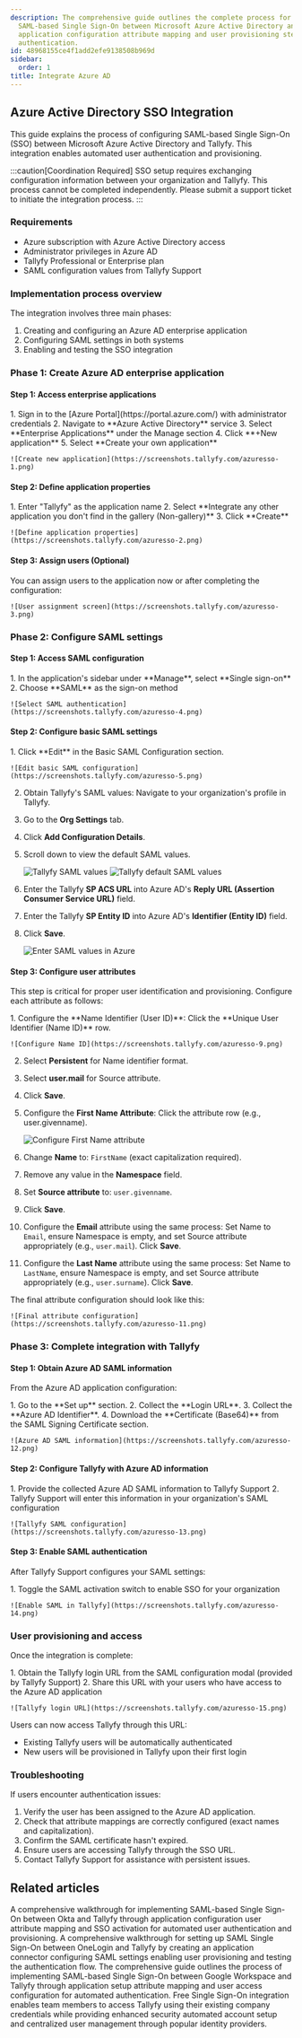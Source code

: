 ```yaml
---
description: The comprehensive guide outlines the complete process for setting up
  SAML-based Single Sign-On between Microsoft Azure Active Directory and Tallyfy including
  application configuration attribute mapping and user provisioning steps for seamless
  authentication.
id: 48968155ce4f1add2efe9138508b969d
sidebar:
  order: 1
title: Integrate Azure AD
---
```



## Azure Active Directory SSO Integration

This guide explains the process of configuring SAML-based Single Sign-On (SSO) between Microsoft Azure Active Directory and Tallyfy. This integration enables automated user authentication and provisioning.

:::caution[Coordination Required]
SSO setup requires exchanging configuration information between your organization and Tallyfy. This process cannot be completed independently. Please submit a support ticket to initiate the integration process.
:::

### Requirements

- Azure subscription with Azure Active Directory access
- Administrator privileges in Azure AD
- Tallyfy Professional or Enterprise plan
- SAML configuration values from Tallyfy Support

### Implementation process overview

The integration involves three main phases:
1. Creating and configuring an Azure AD enterprise application
2. Configuring SAML settings in both systems
3. Enabling and testing the SSO integration

### Phase 1: Create Azure AD enterprise application

#### Step 1: Access enterprise applications

<Steps>
1. Sign in to the [Azure Portal](https://portal.azure.com/) with administrator credentials
2. Navigate to **Azure Active Directory** service
3. Select **Enterprise Applications** under the Manage section
4. Click **+New application**
5. Select **Create your own application**

    ![Create new application](https://screenshots.tallyfy.com/azuresso-1.png)
</Steps>

#### Step 2: Define application properties

<Steps>
1. Enter "Tallyfy" as the application name
2. Select **Integrate any other application you don't find in the gallery (Non-gallery)**
3. Click **Create**

    ![Define application properties](https://screenshots.tallyfy.com/azuresso-2.png)
</Steps>

#### Step 3: Assign users (Optional)

You can assign users to the application now or after completing the configuration:

    ![User assignment screen](https://screenshots.tallyfy.com/azuresso-3.png)

### Phase 2: Configure SAML settings

#### Step 1: Access SAML configuration

<Steps>
1. In the application's sidebar under **Manage**, select **Single sign-on**
2. Choose **SAML** as the sign-on method

    ![Select SAML authentication](https://screenshots.tallyfy.com/azuresso-4.png)
</Steps>

#### Step 2: Configure basic SAML settings

<Steps>
1. Click **Edit** in the Basic SAML Configuration section.

    ![Edit basic SAML configuration](https://screenshots.tallyfy.com/azuresso-5.png)
2. Obtain Tallyfy's SAML values: Navigate to your organization's profile in Tallyfy.
3. Go to the **Org Settings** tab.
4. Click **Add Configuration Details**.
5. Scroll down to view the default SAML values.

    ![Tallyfy SAML values](https://screenshots.tallyfy.com/azuresso-7.png)
    ![Tallyfy default SAML values](https://screenshots.tallyfy.com/azuresso-8.png)
6. Enter the Tallyfy **SP ACS URL** into Azure AD's **Reply URL (Assertion Consumer Service URL)** field.
7. Enter the Tallyfy **SP Entity ID** into Azure AD's **Identifier (Entity ID)** field.
8. Click **Save**.

    ![Enter SAML values in Azure](https://screenshots.tallyfy.com/azuresso-6.png)
</Steps>

#### Step 3: Configure user attributes

This step is critical for proper user identification and provisioning. Configure each attribute as follows:

<Steps>
1. Configure the **Name Identifier (User ID)**: Click the **Unique User Identifier (Name ID)** row.

    ![Configure Name ID](https://screenshots.tallyfy.com/azuresso-9.png)
2. Select **Persistent** for Name identifier format.
3. Select **user.mail** for Source attribute.
4. Click **Save**.
5. Configure the **First Name Attribute**: Click the attribute row (e.g., user.givenname).

    ![Configure First Name attribute](https://screenshots.tallyfy.com/azuresso-10.png)
6. Change **Name** to: `FirstName` (exact capitalization required).
7. Remove any value in the **Namespace** field.
8. Set **Source attribute** to: `user.givenname`.
9. Click **Save**.
10. Configure the **Email** attribute using the same process: Set Name to `Email`, ensure Namespace is empty, and set Source attribute appropriately (e.g., `user.mail`). Click **Save**.
11. Configure the **Last Name** attribute using the same process: Set Name to `LastName`, ensure Namespace is empty, and set Source attribute appropriately (e.g., `user.surname`). Click **Save**.
</Steps>

The final attribute configuration should look like this:

    ![Final attribute configuration](https://screenshots.tallyfy.com/azuresso-11.png)

### Phase 3: Complete integration with Tallyfy

#### Step 1: Obtain Azure AD SAML information

From the Azure AD application configuration:

<Steps>
1. Go to the **Set up** section.
2. Collect the **Login URL**.
3. Collect the **Azure AD Identifier**.
4. Download the **Certificate (Base64)** from the SAML Signing Certificate section.

    ![Azure AD SAML information](https://screenshots.tallyfy.com/azuresso-12.png)
</Steps>

#### Step 2: Configure Tallyfy with Azure AD information

<Steps>
1. Provide the collected Azure AD SAML information to Tallyfy Support
2. Tallyfy Support will enter this information in your organization's SAML configuration

    ![Tallyfy SAML configuration](https://screenshots.tallyfy.com/azuresso-13.png)
</Steps>

#### Step 3: Enable SAML authentication

After Tallyfy Support configures your SAML settings:

<Steps>
1. Toggle the SAML activation switch to enable SSO for your organization

    ![Enable SAML in Tallyfy](https://screenshots.tallyfy.com/azuresso-14.png)
</Steps>

### User provisioning and access

Once the integration is complete:

<Steps>
1. Obtain the Tallyfy login URL from the SAML configuration modal (provided by Tallyfy Support)
2. Share this URL with your users who have access to the Azure AD application

    ![Tallyfy login URL](https://screenshots.tallyfy.com/azuresso-15.png)
</Steps>

Users can now access Tallyfy through this URL:
- Existing Tallyfy users will be automatically authenticated
- New users will be provisioned in Tallyfy upon their first login

### Troubleshooting

If users encounter authentication issues:
<Steps>
1. Verify the user has been assigned to the Azure AD application.
2. Check that attribute mappings are correctly configured (exact names and capitalization).
3. Confirm the SAML certificate hasn't expired.
4. Ensure users are accessing Tallyfy through the SSO URL.
5. Contact Tallyfy Support for assistance with persistent issues.
</Steps>


## Related articles
<CardGrid>
<LinkTitleCard header="<b>Authentication > Integrate Okta</b>" href="/products/pro/integrations/authentication/how-to-integrate-okta-samlsso-with-tallyfy/" > A comprehensive walkthrough for implementing SAML-based Single Sign-On between Okta and Tallyfy through application configuration user attribute mapping and SSO activation for automated user authentication and provisioning. </LinkTitleCard>
<LinkTitleCard header="<b>Authentication > Integrate OneLogin</b>" href="/products/pro/integrations/authentication/how-to-integrate-onelogin-samlsso-with-tallyfy/" > A comprehensive walkthrough for setting up SAML Single Sign-On between OneLogin and Tallyfy by creating an application connector configuring SAML settings enabling user provisioning and testing the authentication flow. </LinkTitleCard>
<LinkTitleCard header="<b>Authentication > Integrate Google Suite</b>" href="/products/pro/integrations/authentication/how-to-integrate-google-suite-samlsso-with-tallyfy/" > The comprehensive guide outlines the process of implementing SAML-based Single Sign-On between Google Workspace and Tallyfy through application setup attribute mapping and user access configuration for automated authentication. </LinkTitleCard>
<LinkTitleCard header="<b>Integrations > Authentication and SSO</b>" href="/products/pro/integrations/authentication/" > Free Single Sign-On integration enables team members to access Tallyfy using their existing company credentials while providing enhanced security automated account setup and centralized user management through popular identity providers. </LinkTitleCard>
</CardGrid>